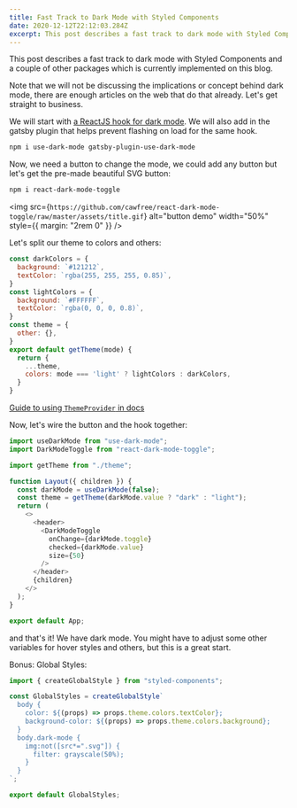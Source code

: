 ```yaml
---
title: Fast Track to Dark Mode with Styled Components
date: 2020-12-12T22:12:03.284Z
excerpt: This post describes a fast track to dark mode with Styled Components and a couple of other packages which is currently implemented on this blog.
---
```


This post describes a fast track to dark mode with Styled Components and a couple of other packages which is currently implemented on this blog.

Note that we will not be discussing the implications or concept behind dark mode, there are enough articles on the web that do that already. Let's get straight to business.

We will start with [a ReactJS hook for dark mode](https://github.com/donavon/use-dark-mode). We will also add in the gatsby plugin that helps prevent flashing on load for the same hook.

```bash
npm i use-dark-mode gatsby-plugin-use-dark-mode
```

Now, we need a button to change the mode, we could add any button but let's get the pre-made beautiful SVG button:

```bash
npm i react-dark-mode-toggle
```

<img
  src={`https://github.com/cawfree/react-dark-mode-toggle/raw/master/assets/title.gif`}
  alt="button demo"
  width="50%"
  style={{ margin: "2rem 0" }}
/>

Let's split our theme to colors and others:

```javascript
const darkColors = {
  background: `#121212`,
  textColor: `rgba(255, 255, 255, 0.85)`,
}
const lightColors = {
  background: `#FFFFFF`,
  textColor: `rgba(0, 0, 0, 0.8)`,
}
const theme = {
  other: {},
}
export default getTheme(mode) {
  return {
    ...theme,
    colors: mode === 'light' ? lightColors : darkColors,
  }
}
```

[Guide to using `ThemeProvider` in docs](https://styled-components.com/docs/advanced#theming)

Now, let's wire the button and the hook together:

```javascript
import useDarkMode from "use-dark-mode";
import DarkModeToggle from "react-dark-mode-toggle";

import getTheme from "./theme";

function Layout({ children }) {
  const darkMode = useDarkMode(false);
  const theme = getTheme(darkMode.value ? "dark" : "light");
  return (
    <>
      <header>
        <DarkModeToggle
          onChange={darkMode.toggle}
          checked={darkMode.value}
          size={50}
        />
      </header>
      {children}
    </>
  );
}

export default App;
```

and that's it! We have dark mode. You might have to adjust some other variables for hover styles and others, but this is a great start.

Bonus: Global Styles:

```javascript
import { createGlobalStyle } from "styled-components";

const GlobalStyles = createGlobalStyle`
  body {
    color: ${(props) => props.theme.colors.textColor};
    background-color: ${(props) => props.theme.colors.background};
  }
  body.dark-mode {
    img:not([src*=".svg"]) {
      filter: grayscale(50%);
    }
  }
`;

export default GlobalStyles;
```
